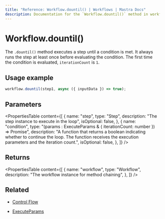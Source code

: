 ```yaml
---
title: "Reference: Workflow.dountil() | Workflows | Mastra Docs"
description: Documentation for the `Workflow.dountil()` method in workflows, which creates a loop that executes a step until a condition is met.
---
```


# Workflow.dountil()

The `.dountil()` method executes a step until a condition is met. It always runs the step at least once before evaluating the condition. The first time the condition is evaluated, `iterationCount` is `1`.

## Usage example

```typescript copy
workflow.dountil(step1, async ({ inputData }) => true);
```

## Parameters

<PropertiesTable
  content={[
    {
      name: "step",
      type: "Step",
      description: "The step instance to execute in the loop",
      isOptional: false,
    },
    {
      name: "condition",
      type: "(params : ExecuteParams & { iterationCount: number }) => Promise<boolean>",
      description:
        "A function that returns a boolean indicating whether to continue the loop. The function receives the execution parameters and the iteration count.",
      isOptional: false,
    },
  ]}
/>

## Returns

<PropertiesTable
  content={[
    {
      name: "workflow",
      type: "Workflow",
      description: "The workflow instance for method chaining",
    },
  ]}
/>

## Related

- [Control Flow](/workflows/control-flow)

- [ExecuteParams](../step.mdx#ExecuteParams)
